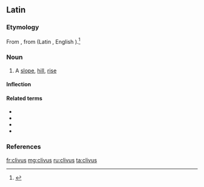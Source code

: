 ==Latin==
===Etymology===
From {{etyl|ine-pro|la}} {{recons|ḱleywo-|lang=ine-pro}}, from {{etyl|ine-pro|la}} {{recons|ḱley-||to lean|lang=ine-pro}} (Latin {{term|clino|clīnō|lang=la}}, English {{term|lean|lang=en}}).<ref>{{R:Online Etymology Dictionary|declivity}}</ref>

===Noun===
{{la-noun|clīvus|clivi|clīvī|m|second}}

# A [[slope]], [[hill]], [[rise]]

====Inflection====
{{la-decl-2nd|cliv|clīv}}

====Related terms====
* {{l|la|clinatus|clīnātus}}
* {{l|la|clino|clīnō}}
* {{l|la|clivosus|clīvōsus}}
* {{l|la|clivulus|clīvulus}}

===References===
<references/> 

[[fr:clivus]]
[[mg:clivus]]
[[ru:clivus]]
[[ta:clivus]]